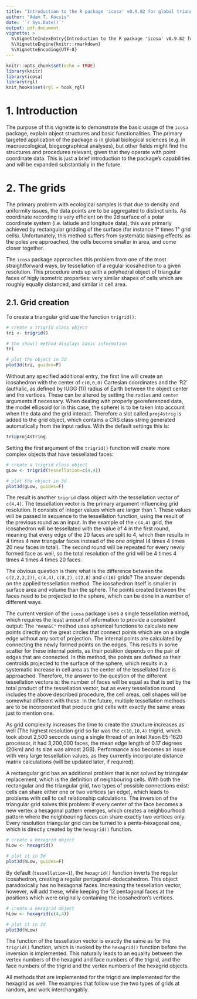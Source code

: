 ```yaml
---
title: "Introduction to the R package 'icosa' v0.9.82 for global triangular and hexagonal gridding"
author: "Adam T. Kocsis"
date: '`r Sys.Date()`'
output: pdf_document
vignette: >
  %\VignetteIndexEntry{Introduction to the R package 'icosa' v0.9.82 for global triangular and hexagonal gridding}
  %\VignetteEngine{knitr::rmarkdown}
  %\VignetteEncoding{UTF-8}
---
```


```r
knitr::opts_chunk$set(echo = TRUE)
library(knitr)
library(icosa)
library(rgl)
knit_hooks$set(rgl = hook_rgl)
```
# 1. Introduction

The purpose of this vignette is to demonstrate the basic usage of the ``icosa`` package, explain object structures and basic functionalities. The primary targeted application of the package is in global biological sciences (e.g. in macroecological, biogeographical analyses), but other fields might find the structures and procedures relevant, given that they operate with point coordinate data. This is just a brief introduction to the package's capabilities and will be expanded substantially in the future.

# 2. The grids

The primary problem with ecological samples is that due to density and uniformity issues, the data points are to be aggregated to distinct units. As coordinate recording is very efficient on the 2d surface of a polar coordinate system (i.e. latiude and longitude data), this was primarly achieved by rectangular gridding of the surface (for instance 1° times 1° grid cells). Unfortunately, this method suffers from systematic biasing effects: as the poles are approached, the cells become smaller in area, and come closer together. 

The ``icosa`` package approaches this problem from one of the most straightforward ways, by tessellation of a regular icosahedron to a given resolution. This procedure ends up with a polyhedral object of triangular faces of higly isometric properties: very similar shapes of cells which are roughly equally distanced, and similar in cell area.


## 2.1. Grid creation

To create a triangular grid use the function ``trigrid()``:

```r
# create a trigrid class object
tri <- trigrid()

# the show() method displays basic information
tri

# plot the object in 3d
plot3d(tri, guides=F)
```

Without any specified additional entry, the first line will create an icosahedron with the center of ``c(0,0,0)`` Cartesian coordinates and the 'R2' (authalic, as defined by IUGG (1)) radius of Earth between the object center and the vertices. These can be altered by setting the ``radius`` and ``center`` arguments if necessary. When dealing with properly georeferenced data, the model ellipsoid (or in this case, the sphere) is to be taken into account when the data and the grid interact. Therefore a slot called ``proj4strig`` is added to the grid object, which contains a CRS class string generated automatically from the input radius. With the default settings this is:

```r
tri@proj4string
```

Setting the first argument of the ``trigrid()`` function will create more complex objects that have tessellated faces:

```r
# create a trigrid class object
gLow <- trigrid(tessellation=c(4,4))

# plot the object in 3d
plot3d(gLow, guides=F)
```

The result is another ``trigrid`` class object with the tessellation vector of ``c(4,4)``. The tessellation vector is the primary argument influencing grid resolution. It consists of integer values which are larger than 1. These values will be passed in sequence to the tessellation function, using the result of the previous round as an input. In the example of the ``c(4,4)`` grid, the icosahedron will be tessellated with the value of 4 in the first round, meaning that every edge of the 20 faces are split to 4, which then results in 4 times 4 new triangular faces instead of the one original (4 times 4 times 20 new faces in total). The second round will be repeated for every newly formed face as well, so the total resolution of the grid will be 4 times 4 times 4 times 4 times 20 faces. 

The obvious question is then: what is the difference between the ``c(2,2,2,2))``, ``c(4,4)``, ``c(8,2)``, ``c(2,8)`` and ``c(16)`` grids? The answer depends on the applied tessellation method. The icosahedron itself is smaller in surface area and volume than the sphere. The points created between the faces need to be projected to the sphere, which can be done in a number of different ways.

The current version of the ``icosa`` package uses a single tessellation method, which requires the least amount of information to provide a consistent output: The ``"meanGC"`` method uses spherical functions to calculate new points directly on the great circles that connect points which are on a single edge without any sort of projection. The internal points are calculated by connecting the newly formed points on the edges. This results in some scatter for these internal points, as their position depends on the pair of edges that are connected. In this method, the points are defined as their centroids projected to the surface of the sphere, which results in a systematic increase in cell area as the center of the tessellated face is approached. Therefore, the answer to the question of the different tessellation vectors is: the number of faces will be equal as that is set by the total product of the tessellation vector, but as every tessellation round includes the above described procedure, the cell areas, cell shapes will be somewhat different with these. In the future, multiple tessellation methods are to be incorporated that produce grid cells with exactly the same areas just to mention one.

As grid complexity increases the time to create the structure increases as well (The highest resolution grid so far was the ``c(10,10,4)`` trigrid, which took about 2,500 seconds using a single thread of an Intel Xeon E5-1620 processor, it had 3,200,000 faces, the mean edge length of 0.17 degrees (20km) and its size was almost 2GB). 
Performance also becomes an issue with very large tessellation values, as they currently incorporate distance matrix calculations (will be updated later, if required). 

A rectangular grid has an additional problem that is not solved by triangular replacement, which is the definition of neighbouring cells. With both the rectangular and the triangular grid, two types of possible connections exist: cells can share either one or two vertices (an edge), which leads to problems with cell to cell relationship calculations. The inversion of the triangular grid solves this problem: if every center of the face becomes a new vertex a hexagonal pattern emerges, which creates a neighbourhood pattern where the neighbouring faces can share exactly two vertices only. Every resolution triangular grid can be turned to a penta-hexagonal one, which is directly created by the ``hexagrid()`` function.

```r
# create a hexagrid object
hLow <- hexagrid()

# plot it in 3d
plot3d(hLow, guides=F)
```

By default (``tessellation=1``), the ``hexagrid()`` function inverts the regular icosahedron, creating a regular pentagonal-dodecahedron. This object paradoxically has no hexagonal faces. Increasing the tessellation vector, however, will add these, while keeping the 12 pentagonal faces at the positions which were originally containing the icosahedron's vertices.

```r
# create a hexagrid object
hLow <- hexagrid(c(4,4))

# plot it in 3d
plot3d(hLow)
```

The function of the tessellation vector is exactly the same as for the ``trigrid()`` function, which is invoked by the ``hexagrid()`` function before the inversion is implemented. This naturally leads to an equality between the vertex numbers of the hexagrid and face numbers of the trigrid, and the face numbers of the trigrid and the vertex numbers of the hexagrid objects.

All methods that are implemented for the trigrid are implemented for the hexagrid as well. The examples that follow use the two types of grids at random, and work interchangably.
